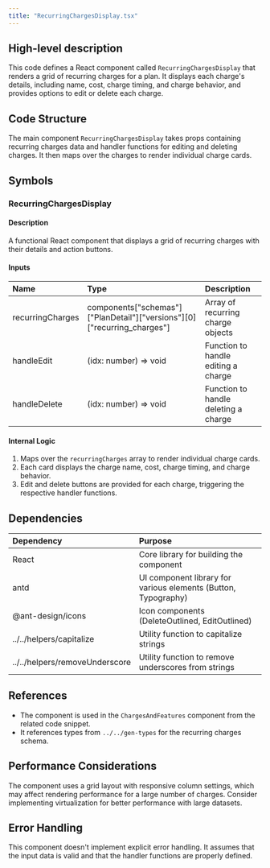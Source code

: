 ```yaml
---
title: "RecurringChargesDisplay.tsx"
---
```


## High-level description
This code defines a React component called `RecurringChargesDisplay` that renders a grid of recurring charges for a plan. It displays each charge's details, including name, cost, charge timing, and charge behavior, and provides options to edit or delete each charge.

## Code Structure
The main component `RecurringChargesDisplay` takes props containing recurring charges data and handler functions for editing and deleting charges. It then maps over the charges to render individual charge cards.

## Symbols

### RecurringChargesDisplay
#### Description
A functional React component that displays a grid of recurring charges with their details and action buttons.

#### Inputs
| Name | Type | Description |
|:-----|:-----|:------------|
| recurringCharges | components["schemas"]["PlanDetail"]["versions"][0]["recurring_charges"] | Array of recurring charge objects |
| handleEdit | (idx: number) =&gt; void | Function to handle editing a charge |
| handleDelete | (idx: number) =&gt; void | Function to handle deleting a charge |

#### Internal Logic
1. Maps over the `recurringCharges` array to render individual charge cards.
2. Each card displays the charge name, cost, charge timing, and charge behavior.
3. Edit and delete buttons are provided for each charge, triggering the respective handler functions.

## Dependencies
| Dependency | Purpose |
|:-----------|:--------|
| React | Core library for building the component |
| antd | UI component library for various elements (Button, Typography) |
| @ant-design/icons | Icon components (DeleteOutlined, EditOutlined) |
| ../../helpers/capitalize | Utility function to capitalize strings |
| ../../helpers/removeUnderscore | Utility function to remove underscores from strings |

## References
- The component is used in the `ChargesAndFeatures` component from the related code snippet.
- It references types from `../../gen-types` for the recurring charges schema.

## Performance Considerations
The component uses a grid layout with responsive column settings, which may affect rendering performance for a large number of charges. Consider implementing virtualization for better performance with large datasets.

## Error Handling
This component doesn't implement explicit error handling. It assumes that the input data is valid and that the handler functions are properly defined.